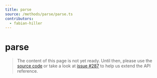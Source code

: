```yaml
---
title: parse
source: /methods/parse/parse.ts
contributors:
  - fabian-hiller
---
```


# parse

> The content of this page is not yet ready. Until then, please use the [source code](https://github.com/fabian-hiller/valibot/blob/main/library/src/methods/parse/parse.ts) or take a look at [issue #287](https://github.com/fabian-hiller/valibot/issues/287) to help us extend the API reference.
